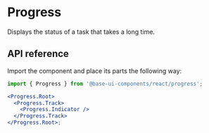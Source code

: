 # Progress

<Subtitle>Displays the status of a task that takes a long time.</Subtitle>
<Meta
  name="description"
  content="A high-quality, unstyled React progress bar component that displays the status of a task that takes a long time."
/>

<Demo path="./demos/hero" />

## API reference

Import the component and place its parts the following way:

```jsx title="Anatomy"
import { Progress } from '@base-ui-components/react/progress';

<Progress.Root>
  <Progress.Track>
    <Progress.Indicator />
  </Progress.Track>
</Progress.Root>;
```

<Reference component="Progress" parts="Root, Track, Indicator" />
